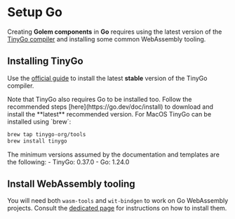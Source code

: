 
# Setup Go

Creating **Golem components** in **Go** requires using the latest version of the [TinyGo compiler](https://tinygo.org) and installing some common WebAssembly tooling.

## Installing TinyGo

Use the [official guide](https://tinygo.org/getting-started/install/) to install the latest **stable** version of the TinyGo compiler.

<Callout type="info">
  Note that TinyGo also requires Go to be installed too. Follow the recommended steps
  [here](https://go.dev/doc/install) to download and install the **latest** recommended version.
</Callout>

<Callout type="info">
For MacOS TinyGo can be installed using `brew`:

```bash
brew tap tinygo-org/tools
brew install tinygo
```
</Callout>

<Callout type="warning">
    The minimum versions assumed by the documentation and templates are the following:
    - TinyGo: 0.37.0
    - Go: 1.24.0
</Callout>

## Install WebAssembly tooling

You will need both `wasm-tools` and `wit-bindgen` to work on Go WebAssembly projects.
Consult the [dedicated page](/installing-webassembly-tooling) for instructions on how to install them.

